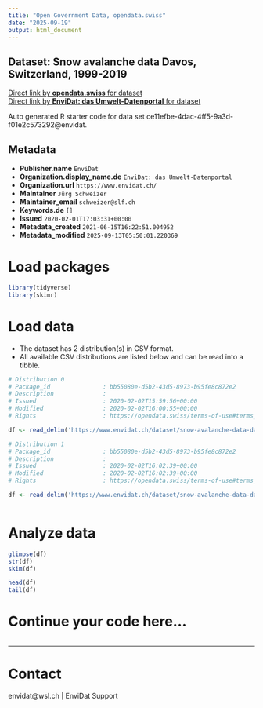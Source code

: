 ```yaml
---
title: "Open Government Data, opendata.swiss"
date: "2025-09-19"
output: html_document
---
```


## Dataset: Snow avalanche data Davos, Switzerland, 1999-2019



[Direct link by **opendata.swiss** for dataset](https://opendata.swiss/de/dataset/snow-avalanche-data-davos-switzerland-1999-2019)<br>
[Direct link by **EnviDat: das Umwelt-Datenportal** for dataset](https://www.envidat.ch/#/metadata/snow-avalanche-data-davos)

Auto generated R starter code for data set ce11efbe-4dac-4ff5-9a3d-f01e2c573292@envidat.

## Metadata

- **Publisher.name** `EnviDat`
- **Organization.display_name.de** `EnviDat: das Umwelt-Datenportal`
- **Organization.url** `https://www.envidat.ch/`
- **Maintainer** `Jürg Schweizer`
- **Maintainer_email** `schweizer@slf.ch`
- **Keywords.de** `[]`
- **Issued** `2020-02-01T17:03:31+00:00`
- **Metadata_created** `2021-06-15T16:22:51.004952`
- **Metadata_modified** `2025-09-13T05:50:01.220369`


# Load packages

```r

library(tidyverse)
library(skimr)

```

# Load data

-   The dataset has 2 distribution(s) in CSV format.
-   All available CSV distributions are listed below and can be read into a tibble.

```r

# Distribution 0
# Package_id               : bb55080e-d5b2-43d5-8973-b95fe8c872e2
# Description              : 
# Issued                   : 2020-02-02T15:59:56+00:00
# Modified                 : 2020-02-02T16:00:55+00:00
# Rights                   : https://opendata.swiss/terms-of-use#terms_by

df <- read_delim('https://www.envidat.ch/dataset/snow-avalanche-data-davos/resource/4c2b7c38-a874-45fc-9833-fdf83823067b')

# Distribution 1
# Package_id               : bb55080e-d5b2-43d5-8973-b95fe8c872e2
# Description              : 
# Issued                   : 2020-02-02T16:02:39+00:00
# Modified                 : 2020-02-02T16:02:39+00:00
# Rights                   : https://opendata.swiss/terms-of-use#terms_by

df <- read_delim('https://www.envidat.ch/dataset/snow-avalanche-data-davos/resource/39e6dd9e-9b52-439e-a4d1-5e17a8e18eca')



```

# Analyze data

```r

glimpse(df)
str(df)
skim(df)

head(df)
tail(df)

```

# Continue your code here...

```r

```

------------------------------------------------------------------------

# Contact

envidat@wsl.ch | EnviDat Support

